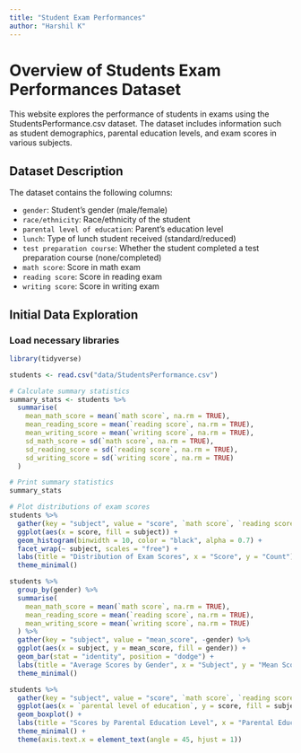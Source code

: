 ```yaml
---
title: "Student Exam Performances"
author: "Harshil K"
---
```


# Overview of Students Exam Performances Dataset

This website explores the performance of students in exams using the StudentsPerformance.csv dataset. The dataset includes information such as student demographics, parental education levels, and exam scores in various subjects.

## Dataset Description

The dataset contains the following columns:

- `gender`: Student’s gender (male/female)
- `race/ethnicity`: Race/ethnicity of the student
- `parental level of education`: Parent’s education level
- `lunch`: Type of lunch student received (standard/reduced)
- `test preparation course`: Whether the student completed a test preparation course (none/completed)
- `math score`: Score in math exam
- `reading score`: Score in reading exam
- `writing score`: Score in writing exam

## Initial Data Exploration

### Load necessary libraries

```r
library(tidyverse)

students <- read.csv("data/StudentsPerformance.csv")

# Calculate summary statistics
summary_stats <- students %>%
  summarise(
    mean_math_score = mean(`math score`, na.rm = TRUE),
    mean_reading_score = mean(`reading score`, na.rm = TRUE),
    mean_writing_score = mean(`writing score`, na.rm = TRUE),
    sd_math_score = sd(`math score`, na.rm = TRUE),
    sd_reading_score = sd(`reading score`, na.rm = TRUE),
    sd_writing_score = sd(`writing score`, na.rm = TRUE)
  )

# Print summary statistics
summary_stats

# Plot distributions of exam scores
students %>%
  gather(key = "subject", value = "score", `math score`, `reading score`, `writing score`) %>%
  ggplot(aes(x = score, fill = subject)) +
  geom_histogram(binwidth = 10, color = "black", alpha = 0.7) +
  facet_wrap(~ subject, scales = "free") +
  labs(title = "Distribution of Exam Scores", x = "Score", y = "Count") +
  theme_minimal()

students %>%
  group_by(gender) %>%
  summarise(
    mean_math_score = mean(`math score`, na.rm = TRUE),
    mean_reading_score = mean(`reading score`, na.rm = TRUE),
    mean_writing_score = mean(`writing score`, na.rm = TRUE)
  ) %>%
  gather(key = "subject", value = "mean_score", -gender) %>%
  ggplot(aes(x = subject, y = mean_score, fill = gender)) +
  geom_bar(stat = "identity", position = "dodge") +
  labs(title = "Average Scores by Gender", x = "Subject", y = "Mean Score") +
  theme_minimal()

students %>%
  gather(key = "subject", value = "score", `math score`, `reading score`, `writing score`) %>%
  ggplot(aes(x = `parental level of education`, y = score, fill = subject)) +
  geom_boxplot() +
  labs(title = "Scores by Parental Education Level", x = "Parental Education Level", y = "Score") +
  theme_minimal() +
  theme(axis.text.x = element_text(angle = 45, hjust = 1))
```


